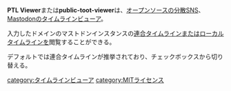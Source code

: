 {{Infobox software
| Name = PTL Viewer
| Developer = [https://github.com/hinaloe/ hinaloe]
| SourceCode = [https://github.com/hinaloe/public-toot-viewer GitHub]
| Platform = Web
| ProgrammingLanguage = 
| Launch = JavaScript
| License = [[MITライセンス]]
| Web = https://m6n-view.hnle.tk/
}}'''PTL Viewer'''または'''public-toot-viewer'''は、[[オープンソース]]の[[分散SNS]]、[[Mastodon]]の[[タイムラインビューア]]。

入力したドメインのマストドンインスタンスの[[連合タイムライン]]または[[ローカルタイムライン]]を閲覧することができる。

デフォルトでは連合タイムラインが推挙されており、チェックボックスから切り替える。

{{DEFAULTSORT:ptlviewer}}
[[category:タイムラインビューア]]
[[category:MITライセンス]]